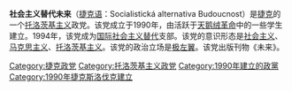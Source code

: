 '''社会主义替代未来'''（[[捷克语|捷克语]]：Socialistická alternativa Budoucnost）是[[捷克|捷克]]的一个[[托洛茨基主义|托洛茨基主义]]政党。该党成立于1990年，由活跃于[[天鹅绒革命|天鹅绒革命]]中的一些学生建立。1994年，该党成为[[国际社会主义替代|国际社会主义替代]]支部。该党的意识形态是[[社会主义|社会主义]]、[[马克思主义|马克思主义]]、[[托洛茨基主义|托洛茨基主义]]。该党的政治立场是[[极左翼|极左翼]]。该党出版刊物《未来》。

[[Category:捷克政党|Category:捷克政党]]
[[Category:托洛茨基主义政党|Category:托洛茨基主义政党]]
[[Category:1990年建立的政黨|Category:1990年建立的政黨]]
[[Category:1990年捷克斯洛伐克建立|Category:1990年捷克斯洛伐克建立]]
